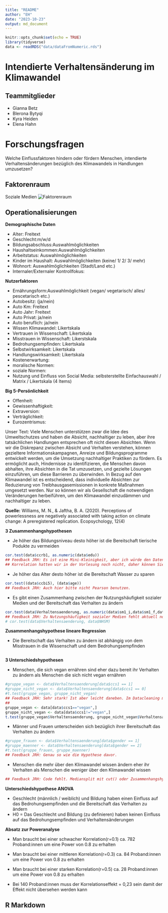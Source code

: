```yaml
---
title: "README"
author: "EH"
date: "2023-10-23"
output: md_document
---
```


```r
knitr::opts_chunk$set(echo = TRUE)
library(tidyverse)
data <- readRDS("data/dataFromNumeric.rds")
```
# Intendierte Verhaltensänderung im Klimawandel

## Teammitglieder
* Gianna Betz
* Blerona Bytyqi
* Kyra Heiden
* Elena Hahn

# Forschungsfragen
Welche Einflussfaktoren hindern oder fördern Menschen, intendierte Verhaltensänderungen bezüglich des Klimawandels in Handlungen umzusetzen?

## Faktorenraum
Soziale Medien
![Faktorenraum](README_files/figure-markdown_strict/Faktorenraum.png)

## Operationalisierungen

**Demographische Daten**

* Alter: Freitext
* Geschlecht:m/w/d
* Bildungsabschluss:Auswahlmöglichkeiten
* Haushaltseinkommen:Auswahlmöglichkeiten
* Arbeitstatus: Auswahlmöglichkeiten 
* Kinder im Haushalt: Auswahlmöglichkeiten (keine/ 1/ 2/ 3/ mehr)
* Wohnort: Auswahlmöglichkeiten (Stadt/Land etc.)
* Internaler/Externaler Kontrollfokus:

**Nutzerfaktoren**

* Ernährungsform:Auswahlmöglichkeit (vegan/ vegetarisch/ alles/ pescetarisch etc.)
* Autobesitz: (ja/nein)
* Auto Km: Freitext
* Auto Jahr: Freitext
* Auto Privat: ja/nein
* Auto beruflich: ja/nein
* Wissen Klimawandel: Likertskala
* Vertrauen in Wissenschaft: Likertskala
* Misstrauen in Wissenschaft: Likerstskala
* Bedrohungsempfinden: Likertskala
* Selbstwirksamkeit: Likertskala
* Handlungswirksamkeit: Likertskala
* Kostenerwartung: 
* moralische Normen:
* soziale Normen:
* Nutzung und Einfluss von Social Media: selbsterstellte Einfachauswahl / Matrix / Likertskala (4 Items)

 

**Big 5-Persönlichkeit**

* Offenheit:
* Gewissenhaftigkeit:
* Extraversion:
* Verträglichkeit:
* Eurozentrismus:

Unser Text:
Viele Menschen unterstützen zwar die Idee des Umweltschutzes und haben die Absicht, nachhaltiger zu leben, aber ihre tatsächlichen Handlungen entsprechen oft nicht diesen Absichten. Wenn wir die Diskrepanz zwischen Absicht und Verhalten verstehen, können gezieltere Informationskampagnen, Anreize und Bildungsprogramme entwickelt werden, um die Umsetzung nachhaltiger Praktiken zu fördern. Es ermöglicht auch, Hindernisse zu identifizieren, die Menschen davon abhalten, ihre Absichten in die Tat umzusetzen, und gezielte Lösungen einzuführen, um diese Barrieren zu überwinden. In Bezug auf den Klimawandel ist es entscheidend, dass individuelle Absichten zur Reduzierung von Treibhausgasemissionen in konkrete Maßnahmen umgesetzt werden. Nur so können wir als Gesellschaft die notwendigen Veränderungen herbeiführen, um den Klimawandel einzudämmen und nachhaltiger zu leben.

**Quelle:** Williams, M. N., & Jaftha, B. A. (2020). Perceptions of powerlessness are negatively associated with taking action on climate change: A preregistered replication. Ecopsychology, 12(4)


**3 Zusammenhangshypothesen**

* Je höher das Bildungsniveau desto höher ist die Bereitschaft tierische Podukte zu vermeiden
```r
cor.test(data$ccrb1, as.numeric(data$edu))
## Feedback JRH: Es ist eine Mini-Kleinigkeit, aber ich würde den Datensatz nicht data nennen, sondern df, damit es immer genau so ist wie in den Videos. Es ist aber kein Fehler. 
## Korrelation hatten wir in der Vorlesung noch nicht, daher können Sie das noch nicht wissen, aber Pearson-Korrelation ist hier falsch, weil ccrb1 nur ein einzelnes Item ist. 
```


* Je höher das Alter desto höher ist die Bereitschaft Wasser zu sparen
```r
cor.test((data$ccbi5), (data$age))
## Feedback JRH: Auch hier bitte nicht Pearson benutzen.
```


* Es gibt einen Zusammenhang zwischen der Nutzungshäufigkeit sozialer Medien und der Bereitschaft das Verhalten zu ändern
```r
cor.test(data$Verhaltensaenderung, as.numeric(data$sm1_i,data$sm1_f,data$sm1_y,data$sm1_t, data$sm1_x, data$sm1_l,data$sm1_s))
## Feedback JRH: Zu Nutzungshäufigkeit sozialer Medien fehlt aktuell noch eine Variable im Datacleaning, die Sie z.B. NHSM nennen könnten. Dann wäre der Code einfach:
# cor.test(data$Verhaltensaenderung, data$NHSM)
```




**Zusammenhangshypothese lineare Regression**

* Die Bereitschaft das Verhalten zu ändern ist abhängig von dem Misstrauen in die Wissenschaft und dem Bedrohungsempfinden
```r

```



**3 Unterschiedshypothesen**

* Menschen, die sich vegan ernähren sind eher dazu bereit ihr Verhalten zu ändern als Menschen die sich nicht vegan ernähren

```r
#gruppe_vegan <- data$Verhaltensaenderung[data$ccs1 == 1]
#gruppe_nicht_vegan <- data$Verhaltensaenderung[data$ccs1 == 0]
#t.test(gruppe_vegan, gruppe_nicht_vegan)
## Feedback JRH: Sehr stark! Ist aber leicht daneben. Im Datacleaning machen Sie aus ccs1 einen ordered factor. Außerdem fehlt hinter der Bedingung ein Komma, wenn Sie so filtern wollen. 
## 
gruppe_vegan <- data[data$ccs1=="vegan",]
gruppe_nicht_vegan <- data[data$ccs1!="vegan",]
t.test(gruppe_vegan$Verhaltensaenderung, gruppe_nicht_vegan$Verhaltensaenderung)
```

* Männer und Frauen unterscheiden sich bezüglich ihrer Bereitschaft das Verhalten zu ändern
```r
#gruppe_frauen <- data$Verhaltensaenderung[data$gender == 1]
#gruppe_maenner <- data$Verhaltensaenderung[data$gender == 2]
#t.test(gruppe_frauen, gruppe_maenner)
## Feedback JRH: Genau so wie die Hypothese davor. 
```

* Menschen die mehr über den Klimawandel wissen ändern eher ihr Verhalten als Menschen die weniger über den Klimawandel wissen 

```r
## Feedback JRH: Code fehlt. Mediansplit mit cut() oder Zusammenhangshypothese.
```



**Unterschiedshypothese ANOVA**

* Geschlecht (männlich / weiblich) und Bildung  haben einen Einfluss auf das Bedrohungsempfinden und die Bereitschaft das Verhalten zu ändern  
* H0 = Das Geschlecht und Bildung (zu definieren) haben keinen Einfluss auf das Bedrohungsempfinden und Verhaltensänderungen

**Absatz zur Poweranalyse**

* Man braucht bei einer schwacher Korrelation(r=0.1) ca. 782 Proband:innen um eine Power von 0.8 zu erhalten

* Man braucht bei einer mittleren Korrelation(r=0.3) ca. 84 Proband:innen um eine Power von 0.8 zu erhalten

* Man braucht bei einer starken Korrelation(r=0.5) ca. 28 Proband:innen um eine Power von 0.8 zu erhalten

* Bei 140 Proband:innen muss der Korrelationseffekt = 0,23 sein damit der Effekt nicht übersehen werden kann

## R Markdown



